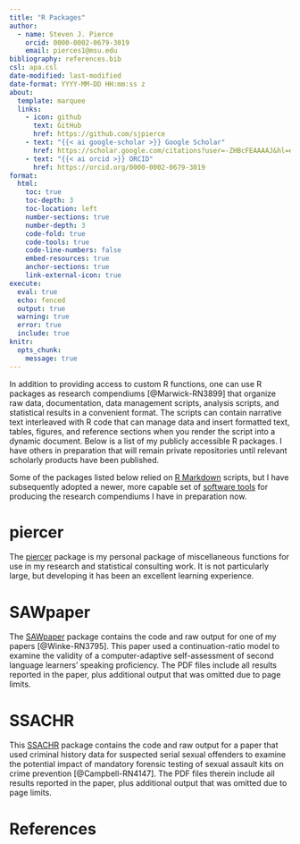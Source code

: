 ```yaml
---
title: "R Packages"
author: 
  - name: Steven J. Pierce
    orcid: 0000-0002-0679-3019
    email: pierces1@msu.edu
bibliography: references.bib
csl: apa.csl
date-modified: last-modified
date-format: YYYY-MM-DD HH:mm:ss z
about: 
  template: marquee
  links: 
    - icon: github
      text: GitHub
      href: https://github.com/sjpierce
    - text: "{{< ai google-scholar >}} Google Scholar"
      href: https://scholar.google.com/citations?user=-ZHBcFEAAAAJ&hl=en
    - text: "{{< ai orcid >}} ORCID"
      href: https://orcid.org/0000-0002-0679-3019
format: 
  html:
    toc: true
    toc-depth: 3
    toc-location: left
    number-sections: true
    number-depth: 3
    code-fold: true
    code-tools: true
    code-line-numbers: false
    embed-resources: true 
    anchor-sections: true
    link-external-icon: true
execute:
  eval: true
  echo: fenced
  output: true
  warning: true
  error: true
  include: true
knitr:
  opts_chunk: 
    message: true
---
```


In addition to providing access to custom R functions, one can use R packages as
research compendiums [@Marwick-RN3899] that organize raw data, documentation,
data management scripts, analysis scripts, and statistical results in a
convenient format. The scripts can contain narrative text interleaved with R
code that can manage data and insert formatted text, tables, figures, and
reference sections when you render the script into a dynamic document. Below is
a list of my publicly accessible R packages. I have others in preparation that
will remain private repositories until relevant scholarly products have been
published. 

Some of the packages listed below relied on 
[R Markdown](https://rmarkdown.rstudio.com/) scripts, but I have subsequently 
adopted a newer, more capable set of [software tools](rr_software.qmd) for 
producing the research compendiums I have in preparation now. 

# piercer
The [piercer](https://github.com/sjpierce/piercer) package is my personal
package of miscellaneous functions for use in my research and statistical 
consulting work. It is not particularly large, but developing it has been an 
excellent learning experience. 

# SAWpaper
The [SAWpaper](https://github.com/sjpierce/SAWpaper) package contains the code 
and raw output for one of my papers [@Winke-RN3795]. This paper used a 
continuation-ratio model to examine the validity of a computer-adaptive 
self-assessment of second language learners' speaking proficiency. The PDF files 
include all results reported in the paper, plus additional output that was 
omitted due to page limits. 

# SSACHR
This [SSACHR](https://github.com/sjpierce/SSACHR) package contains the code and 
raw output for a paper that used criminal history data for suspected serial 
sexual offenders to examine the potential impact of mandatory forensic 
testing of sexual assault kits on crime prevention [@Campbell-RN4147]. The 
PDF files therein include all results reported in the paper, plus additional 
output that was omitted due to page limits. 

# References
::: {#refs}
:::

